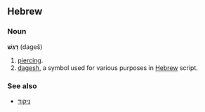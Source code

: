==Hebrew==
===Noun===
'''דָּגֵשׁ''' (dageš)

# [[piercing]].
# [[dagesh]], a symbol used for various purposes in [[Hebrew]] script.

===See also===
*[[ניקוד]]